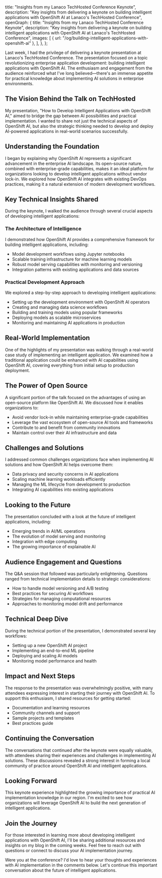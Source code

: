   title: "Insights from my Lanaco TechHosted Conference Keynote",
  description:
    "Key insights from delivering a keynote on building intelligent applications with OpenShift AI at Lanaco's TechHosted Conference",
  openGraph: {
    title: "Insights from my Lanaco TechHosted Conference Keynote",
    description:
      "Key insights from delivering a keynote on building intelligent applications with OpenShift AI at Lanaco's TechHosted Conference",
    images: [
      { url: "/og/building-intelligent-applications-with-openshift-ai" },
    ],
  },
};

Last week, I had the privilege of delivering a keynote presentation at Lanaco's TechHosted Conference. The presentation focused on a topic revolutionizing enterprise application development: building intelligent applications with OpenShift AI. The enthusiasm and engagement from the audience reinforced what I've long believed—there's an immense appetite for practical knowledge about implementing AI solutions in enterprise environments.

## The Vision Behind the Talk on TechHosted

My presentation, "How to Develop Intelligent Applications with OpenShift AI," aimed to bridge the gap between AI possibilities and practical implementation. I wanted to share not just the technical aspects of OpenShift AI, but also the strategic thinking needed to develop and deploy AI-powered applications in real-world scenarios successfully.

## Understanding the Foundation

I began by explaining why OpenShift AI represents a significant advancement in the enterprise AI landscape. Its open-source nature, combined with enterprise-grade capabilities, makes it an ideal platform for organizations looking to develop intelligent applications without vendor lock-in. We explored how OpenShift AI integrates with existing DevOps practices, making it a natural extension of modern development workflows.

## Key Technical Insights Shared

During the keynote, I walked the audience through several crucial aspects of developing intelligent applications:

### The Architecture of Intelligence

I demonstrated how OpenShift AI provides a comprehensive framework for building intelligent applications, including:

- Model development workflows using Jupyter notebooks
- Scalable training infrastructure for machine learning models
- Robust model serving capabilities with monitoring and versioning
- Integration patterns with existing applications and data sources

### Practical Development Approach

We explored a step-by-step approach to developing intelligent applications:

- Setting up the development environment with OpenShift AI operators
- Creating and managing data science workflows
- Building and training models using popular frameworks
- Deploying models as scalable microservices
- Monitoring and maintaining AI applications in production

## Real-World Implementation

One of the highlights of my presentation was walking through a real-world case study of implementing an intelligent application. We examined how a traditional application could be enhanced with AI capabilities using OpenShift AI, covering everything from initial setup to production deployment.

## The Power of Open Source

A significant portion of the talk focused on the advantages of using an open-source platform like OpenShift AI. We discussed how it enables organizations to:

- Avoid vendor lock-in while maintaining enterprise-grade capabilities
- Leverage the vast ecosystem of open-source AI tools and frameworks
- Contribute to and benefit from community innovations
- Maintain control over their AI infrastructure and data

## Challenges and Solutions

I addressed common challenges organizations face when implementing AI solutions and how OpenShift AI helps overcome them:

- Data privacy and security concerns in AI applications
- Scaling machine learning workloads efficiently
- Managing the ML lifecycle from development to production
- Integrating AI capabilities into existing applications

## Looking to the Future

The presentation concluded with a look at the future of intelligent applications, including:

- Emerging trends in AI/ML operations
- The evolution of model serving and monitoring
- Integration with edge computing
- The growing importance of explainable AI

## Audience Engagement and Questions

The Q&A session that followed was particularly enlightening. Questions ranged from technical implementation details to strategic considerations:

- How to handle model versioning and A/B testing
- Best practices for securing AI workflows
- Strategies for managing computational resources
- Approaches to monitoring model drift and performance

## Technical Deep Dive

During the technical portion of the presentation, I demonstrated several key workflows:

- Setting up a new OpenShift AI project
- Implementing an end-to-end ML pipeline
- Deploying and scaling AI models
- Monitoring model performance and health

## Impact and Next Steps

The response to the presentation was overwhelmingly positive, with many attendees expressing interest in starting their journey with OpenShift AI. To support this enthusiasm, I shared resources for getting started:

- Documentation and learning resources
- Community channels and support
- Sample projects and templates
- Best practices guide

## Continuing the Conversation

The conversations that continued after the keynote were equally valuable, with attendees sharing their experiences and challenges in implementing AI solutions. These discussions revealed a strong interest in forming a local community of practice around OpenShift AI and intelligent applications.

## Looking Forward

This keynote experience highlighted the growing importance of practical AI implementation knowledge in our region. I'm excited to see how organizations will leverage OpenShift AI to build the next generation of intelligent applications.

## Join the Journey

For those interested in learning more about developing intelligent applications with OpenShift AI, I'll be sharing additional resources and insights on my blog in the coming weeks. Feel free to reach out with questions or connect to discuss your AI implementation journey.

Were you at the conference? I'd love to hear your thoughts and experiences with AI implementation in the comments below. Let's continue this important conversation about the future of intelligent applications.
